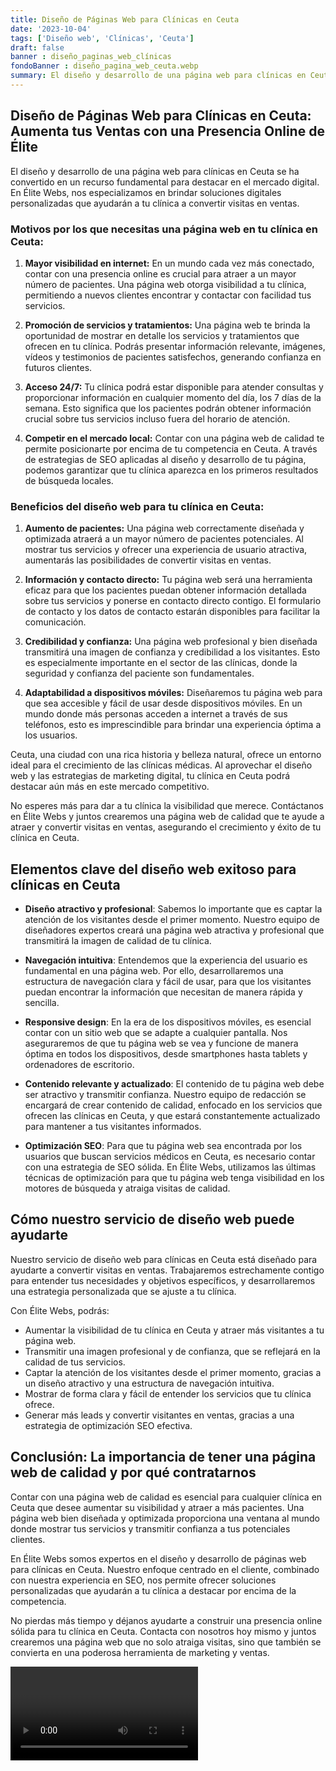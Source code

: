 ```yaml
---
title: Diseño de Páginas Web para Clínicas en Ceuta
date: '2023-10-04'
tags: ['Diseño web', 'Clínicas', 'Ceuta']
draft: false
banner : diseño_paginas_web_clínicas
fondoBanner : diseño_pagina_web_ceuta.webp
summary: El diseño y desarrollo de una página web para clínicas en Ceuta se ha convertido en un recurso fundamental para destacar en el mercado digital. En Élite Webs, nos especializamos en brindar soluciones digitales personalizadas que ayudarán a tu clínica a convertir visitas en ventas.
---
```


## Diseño de Páginas Web para Clínicas en Ceuta: Aumenta tus Ventas con una Presencia Online de Élite 

El diseño y desarrollo de una página web para clínicas en Ceuta se ha convertido en un recurso fundamental para destacar en el mercado digital. En Élite Webs, nos especializamos en brindar soluciones digitales personalizadas que ayudarán a tu clínica a convertir visitas en ventas.

### Motivos por los que necesitas una página web en tu clínica en Ceuta:

1. **Mayor visibilidad en internet:** En un mundo cada vez más conectado, contar con una presencia online es crucial para atraer a un mayor número de pacientes. Una página web otorga visibilidad a tu clínica, permitiendo a nuevos clientes encontrar y contactar con facilidad tus servicios.

2. **Promoción de servicios y tratamientos:** Una página web te brinda la oportunidad de mostrar en detalle los servicios y tratamientos que ofrecen en tu clínica. Podrás presentar información relevante, imágenes, vídeos y testimonios de pacientes satisfechos, generando confianza en futuros clientes.

3. **Acceso 24/7:** Tu clínica podrá estar disponible para atender consultas y proporcionar información en cualquier momento del día, los 7 días de la semana. Esto significa que los pacientes podrán obtener información crucial sobre tus servicios incluso fuera del horario de atención.

4. **Competir en el mercado local:** Contar con una página web de calidad te permite posicionarte por encima de tu competencia en Ceuta. A través de estrategias de SEO aplicadas al diseño y desarrollo de tu página, podemos garantizar que tu clínica aparezca en los primeros resultados de búsqueda locales.

### Beneficios del diseño web para tu clínica en Ceuta:

1. **Aumento de pacientes:** Una página web correctamente diseñada y optimizada atraerá a un mayor número de pacientes potenciales. Al mostrar tus servicios y ofrecer una experiencia de usuario atractiva, aumentarás las posibilidades de convertir visitas en ventas.

2. **Información y contacto directo:** Tu página web será una herramienta eficaz para que los pacientes puedan obtener información detallada sobre tus servicios y ponerse en contacto directo contigo. El formulario de contacto y los datos de contacto estarán disponibles para facilitar la comunicación.

3. **Credibilidad y confianza:** Una página web profesional y bien diseñada transmitirá una imagen de confianza y credibilidad a los visitantes. Esto es especialmente importante en el sector de las clínicas, donde la seguridad y confianza del paciente son fundamentales.

4. **Adaptabilidad a dispositivos móviles:** Diseñaremos tu página web para que sea accesible y fácil de usar desde dispositivos móviles. En un mundo donde más personas acceden a internet a través de sus teléfonos, esto es imprescindible para brindar una experiencia óptima a los usuarios.

Ceuta, una ciudad con una rica historia y belleza natural, ofrece un entorno ideal para el crecimiento de las clínicas médicas. Al aprovechar el diseño web y las estrategias de marketing digital, tu clínica en Ceuta podrá destacar aún más en este mercado competitivo.

No esperes más para dar a tu clínica la visibilidad que merece. Contáctanos en Élite Webs y juntos crearemos una página web de calidad que te ayude a atraer y convertir visitas en ventas, asegurando el crecimiento y éxito de tu clínica en Ceuta.

<GifSeo />

<Cta />

## Elementos clave del diseño web exitoso para clínicas en Ceuta

- **Diseño atractivo y profesional**: Sabemos lo importante que es captar la atención de los visitantes desde el primer momento. Nuestro equipo de diseñadores expertos creará una página web atractiva y profesional que transmitirá la imagen de calidad de tu clínica.

- **Navegación intuitiva**: Entendemos que la experiencia del usuario es fundamental en una página web. Por ello, desarrollaremos una estructura de navegación clara y fácil de usar, para que los visitantes puedan encontrar la información que necesitan de manera rápida y sencilla.

- **Responsive design**: En la era de los dispositivos móviles, es esencial contar con un sitio web que se adapte a cualquier pantalla. Nos aseguraremos de que tu página web se vea y funcione de manera óptima en todos los dispositivos, desde smartphones hasta tablets y ordenadores de escritorio.

- **Contenido relevante y actualizado**: El contenido de tu página web debe ser atractivo y transmitir confianza. Nuestro equipo de redacción se encargará de crear contenido de calidad, enfocado en los servicios que ofrecen las clínicas en Ceuta, y que estará constantemente actualizado para mantener a tus visitantes informados.

- **Optimización SEO**: Para que tu página web sea encontrada por los usuarios que buscan servicios médicos en Ceuta, es necesario contar con una estrategia de SEO sólida. En Élite Webs, utilizamos las últimas técnicas de optimización para que tu página web tenga visibilidad en los motores de búsqueda y atraiga visitas de calidad.

## Cómo nuestro servicio de diseño web puede ayudarte

Nuestro servicio de diseño web para clínicas en Ceuta está diseñado para ayudarte a convertir visitas en ventas. Trabajaremos estrechamente contigo para entender tus necesidades y objetivos específicos, y desarrollaremos una estrategia personalizada que se ajuste a tu clínica.

Con Élite Webs, podrás:

- Aumentar la visibilidad de tu clínica en Ceuta y atraer más visitantes a tu página web.
- Transmitir una imagen profesional y de confianza, que se reflejará en la calidad de tus servicios.
- Captar la atención de los visitantes desde el primer momento, gracias a un diseño atractivo y una estructura de navegación intuitiva.
- Mostrar de forma clara y fácil de entender los servicios que tu clínica ofrece.
- Generar más leads y convertir visitantes en ventas, gracias a una estrategia de optimización SEO efectiva.

## Conclusión: La importancia de tener una página web de calidad y por qué contratarnos

Contar con una página web de calidad es esencial para cualquier clínica en Ceuta que desee aumentar su visibilidad y atraer a más pacientes. Una página web bien diseñada y optimizada proporciona una ventana al mundo donde mostrar tus servicios y transmitir confianza a tus potenciales clientes.

En Élite Webs somos expertos en el diseño y desarrollo de páginas web para clínicas en Ceuta. Nuestro enfoque centrado en el cliente, combinado con nuestra experiencia en SEO, nos permite ofrecer soluciones personalizadas que ayudarán a tu clínica a destacar por encima de la competencia.

No pierdas más tiempo y déjanos ayudarte a construir una presencia online sólida para tu clínica en Ceuta. Contacta con nosotros hoy mismo y juntos crearemos una página web que no solo atraiga visitas, sino que también se convierta en una poderosa herramienta de marketing y ventas.

<Video />

<CtaBot job='Clínicas' city='Ceuta'/>

<Gmaps query='Ceuta+españa+maps' />